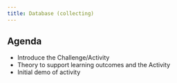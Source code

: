 ---
title: Database (collecting)
---

## Agenda

- Introduce the Challenge/Activity
- Theory to support learning outcomes and the Activity
- Initial demo of activity
